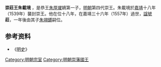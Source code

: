 '''崇莊王朱載境''' {{BD|1518年||1557年|catIdx=Z朱}}，是恭王[[朱厚燿|朱厚燿]]嫡第一子，[[明朝|明朝]]第四代崇王。朱載境於[[嘉靖|嘉靖]]十八年（1539年）襲封崇王。他在位十八年，在嘉靖三十六年（1557年）過世，[[諡號|諡號]]'''莊'''，一年後由其子[[朱翊𨰜|朱翊𨰜]]嗣位。

==参考资料==
*《[[明史|明史]]》

{{s-start}}
{{s-bef|before=父恭王[[朱厚燿|朱厚燿]]}}
{{s-ttl|title=[[明朝藩王列表_(崇王系)|明崇國國王]]|years=1539年－1557年}}
{{s-aft|after=子端王[[朱翊𨰜|朱翊𨰜]]}}
{{end}}

[[Category:明朝宗室|Category:明朝宗室]]
[[Category:明朝崇藩國王|Category:明朝崇藩國王]]